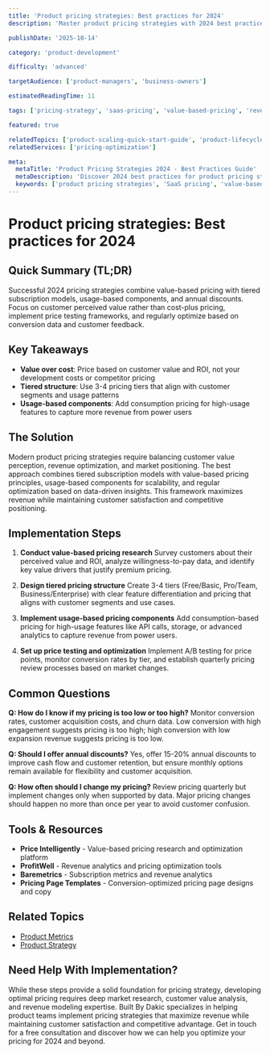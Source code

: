 ```yaml
---
title: 'Product pricing strategies: Best practices for 2024'
description: 'Master product pricing strategies with 2024 best practices for SaaS, subscription models, and value-based pricing approaches.'

publishDate: '2025-10-14'

category: 'product-development'

difficulty: 'advanced'

targetAudience: ['product-managers', 'business-owners']

estimatedReadingTime: 11

tags: ['pricing-strategy', 'saas-pricing', 'value-based-pricing', 'revenue-optimization']

featured: true

relatedTopics: ['product-scaling-quick-start-guide', 'product-lifecycle-optimization-strategies-that-work', 'product-strategy-vs-roadmap-complete-comparison', 'solving-product-positioning-challenges-practical-approach', 'product-analytics-complete-implementation-guide']
relatedServices: ['pricing-optimization']

meta:
  metaTitle: 'Product Pricing Strategies 2024 - Best Practices Guide'
  metaDescription: 'Discover 2024 best practices for product pricing strategies including SaaS models, value-based pricing, and revenue optimization techniques.'
  keywords: ['product pricing strategies', 'SaaS pricing', 'value-based pricing', 'pricing optimization 2024']
---
```


# Product pricing strategies: Best practices for 2024

## Quick Summary (TL;DR)

Successful 2024 pricing strategies combine value-based pricing with tiered subscription models, usage-based components, and annual discounts. Focus on customer perceived value rather than cost-plus pricing, implement price testing frameworks, and regularly optimize based on conversion data and customer feedback.

## Key Takeaways

- **Value over cost**: Price based on customer value and ROI, not your development costs or competitor pricing
- **Tiered structure**: Use 3-4 pricing tiers that align with customer segments and usage patterns
- **Usage-based components**: Add consumption pricing for high-usage features to capture more revenue from power users

## The Solution

Modern product pricing strategies require balancing customer value perception, revenue optimization, and market positioning. The best approach combines tiered subscription models with value-based pricing principles, usage-based components for scalability, and regular optimization based on data-driven insights. This framework maximizes revenue while maintaining customer satisfaction and competitive positioning.

## Implementation Steps

1. **Conduct value-based pricing research**
   Survey customers about their perceived value and ROI, analyze willingness-to-pay data, and identify key value drivers that justify premium pricing.

2. **Design tiered pricing structure**
   Create 3-4 tiers (Free/Basic, Pro/Team, Business/Enterprise) with clear feature differentiation and pricing that aligns with customer segments and use cases.

3. **Implement usage-based pricing components**
   Add consumption-based pricing for high-usage features like API calls, storage, or advanced analytics to capture revenue from power users.

4. **Set up price testing and optimization**
   Implement A/B testing for price points, monitor conversion rates by tier, and establish quarterly pricing review processes based on market changes.

## Common Questions

**Q: How do I know if my pricing is too low or too high?**
Monitor conversion rates, customer acquisition costs, and churn data. Low conversion with high engagement suggests pricing is too high; high conversion with low expansion revenue suggests pricing is too low.

**Q: Should I offer annual discounts?**
Yes, offer 15-20% annual discounts to improve cash flow and customer retention, but ensure monthly options remain available for flexibility and customer acquisition.

**Q: How often should I change my pricing?**
Review pricing quarterly but implement changes only when supported by data. Major pricing changes should happen no more than once per year to avoid customer confusion.

## Tools & Resources

- **Price Intelligently** - Value-based pricing research and optimization platform
- **ProfitWell** - Revenue analytics and pricing optimization tools
- **Baremetrics** - Subscription metrics and revenue analytics
- **Pricing Page Templates** - Conversion-optimized pricing page designs and copy

## Related Topics

- [Product Metrics](/topics/product-metrics)
- [Product Strategy](/topics/product-strategy)

## Need Help With Implementation?

While these steps provide a solid foundation for pricing strategy, developing optimal pricing requires deep market research, customer value analysis, and revenue modeling expertise. Built By Dakic specializes in helping product teams implement pricing strategies that maximize revenue while maintaining customer satisfaction and competitive advantage. Get in touch for a free consultation and discover how we can help you optimize your pricing for 2024 and beyond.
